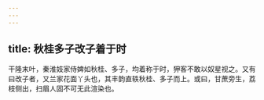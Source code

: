 ```yaml
---
---
---
```

title: 秋桂多子改子着于时
---



干隆末叶，秦淮妓家侍婢如秋桂、多子，均着称于时，狎客不敢以奴星视之。又有曰改子者，又兰家花面丫头也，其丰韵直轶秋桂、多子而上。或曰，甘蔗旁生，荔枝侧出，扫眉人固不可无此渲染也。